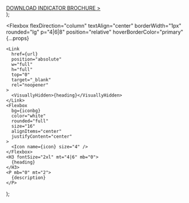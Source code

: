   <Section py="8|12" {...props}>
    <Container>
      <Grid col="1|3" mt="" gap="2|4|6">
        <Grid col="1|2|1" mt="6|8|1" gap="2|4|6">
          <Card
            url="/organizational-and-staff-capacity"
            icon="grid"
            heading="Organizational and Staff Capacity"
            description=""
            iconbg="#1b9e77"
          />
          <Card
            url="/time-resource-prioritization"
            icon="grid"
            heading="Time & Resource Prioritization"
            description=""
            iconbg="#1b9e77"
          />
          <Card
            url="/timeliness-of-case-processing"
            icon="grid"
            heading="Timeliness of Case Processing"
            description=""
            iconbg="#1b9e77"
          />
        </Grid>
        <Grid col="1|2|1" mt="6|8|1" gap="2|4|6">
          <Card
            url="/addressing-serious-crime"
            icon="users"
            heading="Addressing Serious Crime"
            description=""
            iconbg="#ca562c"
          />
          <Card
            url="/protecting-serving-victims"
            icon="users"
            heading="Protecting & Serving Victims"
            description=""
            iconbg="#ca562c"
          />
          <Card
            url="/community-outreach-engagement"
            icon="users"
            heading="Community Outreach & Engagement"
            description=""
            iconbg="#ca562c"
          />
        </Grid>
        <Grid col="1|2|1" mt="6|8|1" gap="2|4|6">
          <Card
            url="/racial-ethnic-differences"
            icon="hexagon"
            heading="Racial & Ethnic Differences"
            description=""
            iconbg="#4575b5"
          />
          <Card
            url="/maximizing-prosecutorial-fairness"
            icon="hexagon"
            heading="Maximizing Prosecutorial Fairness"
            description=""
            iconbg="#4575b5"
          />
          <Card
            url="/prosecutorial-ethics-integrity"
            icon="hexagon"
            heading="Prosecutorial Ethics & Integrity"
            description=""
            iconbg="#4575b5"
          />
        </Grid>
        <a
          style="margin-top: 25px;"
          href="https://ppibuild.wpengine.com/wp-content/uploads/2020/09/PPI-Brochure-Inside-Sept-2020.pdf"
        >
          DOWNLOAD INDICATOR BROCHURE >
        </a>
      </Grid>
    </Container>
  </Section>
);

  <Flexbox
    flexDirection="column"
    textAlign="center"
    borderWidth="1px"
    rounded="lg"
    p="4|6|8"
    position="relative"
    hoverBorderColor="primary"
    {...props}
  >
    <Link
      href={url}
      position="absolute"
      w="full"
      h="full"
      top="0"
      target="_blank"
      rel="noopener"
    >
      <VisuallyHidden>{heading}</VisuallyHidden>
    </Link>
    <Flexbox
      bg={iconbg}
      color="white"
      rounded="full"
      size="16"
      alignItems="center"
      justifyContent="center"
    >
      <Icon name={icon} size="4" />
    </Flexbox>
    <H3 fontSize="2xl" mt="4|6" mb="0">
      {heading}
    </H3>
    <P mb="0" mt="2">
      {description}
    </P>
  </Flexbox>
);
